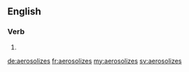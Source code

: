 ==English==

===Verb===
{{head|en|verb form}}

# {{en-third-person singular of|aerosolize}}

[[de:aerosolizes]]
[[fr:aerosolizes]]
[[my:aerosolizes]]
[[sv:aerosolizes]]